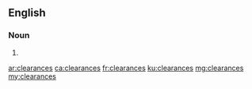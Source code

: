 ==English==

===Noun===
{{head|en|plural}}

# {{plural of|clearance|lang=en}}

[[ar:clearances]]
[[ca:clearances]]
[[fr:clearances]]
[[ku:clearances]]
[[mg:clearances]]
[[my:clearances]]